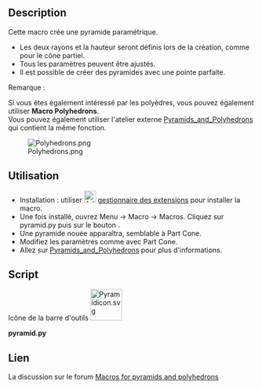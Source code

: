 <languages/>

{{Macro/fr
|Name=Macro Pyramid
|Name/fr=Macro Pyramid
|Icon=Pyramidicon.svg
|Description=Cette macro crée une pyramide paramétrique. Les rayons et la hauteur sont définis au moment de la création, comme dans le cas de Part Cone. Tous les paramètres peuvent être ajustés. Il est possible de créer des pyramides avec une pointe parfaite.
|Author=Eddy Verlinden, Genk, Belgium
|Version=01.01
|Date=2019-11-10
|FCVersion=Toutes
|Download=[https://wiki.freecad.org/images/4/46/Pyramidicon.svg Icône de la barre d'outils]
|SeeAlso=[[Macro_Polyhedrons/fr|Macro Polyhedrons]]
}}

==Description==

Cette macro crée une pyramide paramétrique.
* Les deux rayons et la hauteur seront définis lors de la création, comme pour le cône partiel.
* Tous les paramètres peuvent être ajustés.
* Il est possible de créer des pyramides avec une pointe parfaite.

Remarque : 

Si vous êtes également intéressé par les polyèdres, vous pouvez également utiliser <b>Macro Polyhedrons</b>.<br>
Vous pouvez également utiliser l'atelier externe [https://github.com/eddyverl/FreeCad-Pyramids-and-Polyhedrons Pyramids_and_Polyhedrons] qui contient la même fonction.

[[Image:Polyhedrons.png]]

{{Caption|Exemple de création avec l'atelier externe [https://github.com/eddyverl/FreeCad-Pyramids-and-Polyhedrons Pyramids_and_Polyhedrons] qui contient la même fonction.}}

<span id="Usage"></span>
==Utilisation==

* Installation : utiliser [[Image:AddonManager.svg|24px]] [[Std_AddonMgr/fr|gestionnaire des extensions]] pour installer la macro.
* Une fois installé, ouvrez Menu → Macro → Macros. Cliquez sur pyramid.py puis sur le bouton {{button|Executer}}.
* Une pyramide nouée apparaîtra, semblable à Part Cone.
* Modifiez les paramètres comme avec Part Cone.
* Allez sur [https://github.com/eddyverl/FreeCad-Pyramids-and-Polyhedrons Pyramids_and_Polyhedrons] pour plus d'informations.

==Script==

Icône de la barre d'outils [[File:Pyramidicon.svg|64px]]

'''pyramid.py'''

{{MacroCode|code=
# ***************************************************************************
# *   Copyright (c) 2019  Eddy Verlinden                                    *   
# *                                                                         *
# *   This file is part of the FreeCAD CAx development system.              *
# *                                                                         *
# *   This program is free software; you can redistribute it and/or modify  *
# *   it under the terms of the GNU Lesser General Public License (LGPL)    *
# *   as published by the Free Software Foundation; either version 2 of     *
# *   the License, or (at your option) any later version.                   *
# *   for detail see the LICENCE text file.                                 *
# *                                                                         *
# *   FreeCAD is distributed in the hope that it will be useful,            *
# *   but WITHOUT ANY WARRANTY; without even the implied warranty of        *
# *   MERCHANTABILITY or FITNESS FOR A PARTICULAR PURPOSE.  See the         *
# *   GNU Lesser General Public License for more details.                   *
# *                                                                         *
# *   You should have received a copy of the GNU Library General Public     *
# *   License along with FreeCAD; if not, write to the Free Software        *
# *   Foundation, Inc., 59 Temple Place, Suite 330, Boston, MA  02111-1307  *
# *   USA                                                                   *
# *                                                                         *
# ***************************************************************************


__Title__   = "Macro_Pyramid"
__Author__  = "Eddy Verlinden"
__Version__ = "01.02"
__Date__    = "2021-01-09"
__Comment__ = "This macro creates a parametric pyramid."

import sys
import FreeCAD,FreeCADGui
import Part
import math



def create(obj_name):
    obj=FreeCAD.ActiveDocument.addObject("Part::FeaturePython",obj_name) 
    fpo = Pyramid(obj)
    ViewProviderBox(obj.ViewObject)  
    FreeCAD.ActiveDocument.recompute()
    return fpo


def horizontal_regular_polygon_vertexes(sidescount,radius,z, startangle = 0):
    vertexes = []
    if radius != 0 :
        for i in range(0,sidescount+1):
            angle = 2 * math.pi * i / sidescount + math.pi + startangle
            vertex = (radius * math.cos(angle), radius * math.sin(angle), z)
            vertexes.append(vertex)
    else:
        vertex = (0,0,z)
        vertexes.append(vertex)
    return vertexes


def horizontal_regular_pyramid_vertexes(sidescount,radius,z, startangle = 0):
    vertexes = []
    odd = 0
    if (sidescount % 2) == 0:
        odd = 1
    if radius != 0 :
        for i in range(0,sidescount+1):
            angle = 2 * math.pi * i / sidescount + (math.pi * (odd/sidescount + 1/2)) + startangle * math.pi / 180
            vertex = (radius * math.cos(angle), radius * math.sin(angle), z)
            vertexes.append(vertex)
    else:
        vertex = (0,0,z)
        vertexes.append(vertex)
    return vertexes

# =========================================================================== 

class Pyramid:
 
    radius1value = 0
    radius2value = 0
    sidescountvalue = 0
    side1value = 0
    side2value = 0
    anglez = 0

    def __init__(self, obj, sidescount = 5,radius_bottom = 2 , radius_top = 4, height = 10, angz = 0):
        obj.addProperty("App::PropertyLength","Radius1","Pyramid","Radius of the pyramid").Radius1=radius_bottom
        obj.addProperty("App::PropertyLength","Radius2","Pyramid","Radius of the pyramid").Radius2=radius_top
        obj.addProperty("App::PropertyLength","Height","Pyramid","Height of the pyramid").Height = height
        obj.addProperty("App::PropertyInteger","Sidescount","Pyramid","Sidescount of the pyramid").Sidescount = sidescount
        obj.addProperty("App::PropertyLength","Sidelength1","Pyramid","Sidelength1 of the pyramid")
        obj.addProperty("App::PropertyLength","Sidelength2","Pyramid","Sidelength2 of the pyramid")
        obj.addProperty("App::PropertyAngle","Z_rotation","Pyramid","alfa angle around Z").Z_rotation = angz

        obj.Proxy = self

        
    def execute (self,obj):
              
        sidescount = int(obj.Sidescount)
        angle = 2 * math.pi / sidescount
        radius_bottom = float(obj.Radius1)
        radius_top = float(obj.Radius2)
        sidelength_top = float(obj.Sidelength2)
        sidelength_bottom = float(obj.Sidelength1)
        height = float(obj.Height)
        anglez = float(obj.Z_rotation)

        if radius_bottom != self.radius1value or sidescount != self.sidescountvalue:
            obj.Sidelength1 = radius_bottom * math.sin(angle/2) * 2
            self.radius1value = radius_bottom
            self.side1value = float(obj.Sidelength1)
        elif sidelength_bottom != self.side1value:
            self.radius1value = float(obj.Sidelength1 / 2) / math.sin(angle/2) 
            obj.Radius1 = self.radius1value
            radius_bottom = self.radius1value
            self.side1value = float(obj.Sidelength1)

        if radius_top != self.radius2value or sidescount != self.sidescountvalue: 
            obj.Sidelength2 = radius_top * math.sin(angle/2) * 2
            self.radius2value = float(radius_top)
            self.side2value = float(obj.Sidelength2)
        elif sidelength_top != self.side2value:
            self.radius2value = float(obj.Sidelength2 / 2) / math.sin(angle/2) 
            obj.Radius2 = self.radius2value
            radius_top = self.radius2value
            self.side2value = float(obj.Sidelength2)
            
        self.sidescountvalue = sidescount
        faces = []
        if radius_bottom == 0 and radius_top == 0:
            FreeCAD.Console.PrintMessage("Both radiuses are zero" + "\n")
        else:
            vertexes_bottom = horizontal_regular_pyramid_vertexes(sidescount,radius_bottom,0     ,anglez)
            vertexes_top    = horizontal_regular_pyramid_vertexes(sidescount,radius_top   ,height,anglez)

            if radius_bottom != 0:
                polygon_bottom = Part.makePolygon(vertexes_bottom)
                face_bottom = Part.Face(polygon_bottom)
                faces.append(face_bottom)
            if radius_top != 0:    
                polygon_top = Part.makePolygon(vertexes_top)
                face_top = Part.Face(polygon_top)
                faces.append(face_top)

            for i in range(sidescount):            
                if radius_top == 0:
                    vertexes_side=[vertexes_bottom[i],vertexes_bottom[i+1],vertexes_top[0],vertexes_bottom[i]]
                elif radius_bottom == 0:
                    vertexes_side=[vertexes_bottom[0],vertexes_top[i+1],vertexes_top[i],vertexes_bottom[0]]
                else:
                    vertexes_side=[vertexes_bottom[i],vertexes_bottom[i+1],vertexes_top[i+1],vertexes_top[i],vertexes_bottom[i]]
                polygon_side=Part.makePolygon(vertexes_side)
                faces.append(Part.Face(polygon_side))

            shell = Part.makeShell(faces)   
            solid = Part.makeSolid(shell)
            obj.Shape = solid        
            

# ===========================================================================    

class ViewProviderBox:
    def __init__(self, obj):
        obj.Proxy = self

    def attach(self, obj):
        return

    def updateData(self, fp, prop):
        return

    def getDisplayModes(self,obj):
        return "As Is"
        
    def getDefaultDisplayMode(self):
        return "As Is"

    def setDisplayMode(self,mode):
        return "As Is"

    def onChanged(self, vobj, prop):
        pass
        
    def getIcon(self):
        return """
        /* XPM */
        static char * xpm[] = {
        "32 32 9 1",
        " 	c None",
        ".	c #01035E",
        "+	c #0F0C1D",
        "@	c #4849B7",
        "#	c #5F5E61",
        "$	c #6567FE",
        "%	c #8E9192",
        "&	c #A5A6A4",
        "*	c #FBFEFA",
        "                                ",
        "                                ",
        "                        #       ",
        "                       +#       ",
        "                     &++#       ",
        "                    #+++%       ",
        "                   ++.@+&       ",
        "                 &++.$++&       ",
        "                %++@$$++&       ",
        "               #++@$$@++&       ",
        "             &+++@$$$@++&       ",
        "            %+.+@$$$$+.+&       ",
        "           #+.+@$$$$$+.+&       ",
        "         &+..+@$$$$$@+.+&       ",
        "        &+..+@$$$$$$@+.+&       ",
        "       #+..+@$$$$$$$+..+&       ",
        "      +..++@$$$$$$$$+..+&       ",
        "    %+++++++@$$$$$$@+..+&       ",
        "   #++++...+++@$$$$.+..+&       ",
        "    +........+++@$$+...+&       ",
        "    &+.........+++.+...+        ",
        "     #+...........++...+        ",
        "      #+...........++..+        ",
        "       +............+..+        ",
        "       &++...........+.+        ",
        "         %+++........+++        ",
        "           &#++.......++        ",
        "              #++..+++++&       ",
        "                %++#%           ",
        "                                ",
        "                                ",
        "                                "};
        """
    def __getstate__(self):
        return None

    def __setstate__(self,state):
        return None
       
# ===========================================================================    

if FreeCAD.ActiveDocument == None:
    FreeCAD.newDocument()

create ("Pyramid")
FreeCADGui.SendMsgToActiveView("ViewFit")

}}

<span id="Link"></span>
==Lien==

<div class="mw-translate-fuzzy">
La discussion sur le forum [https://forum.freecadweb.org/viewtopic.php?f=22&t=40485&p=344116&hilit=Eddyverl#p344116 Macros for pyramids and polyhedrons]
</div>